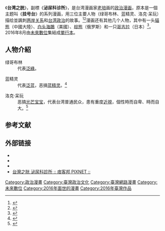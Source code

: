 {{expand|||Book|time=2016-04-24}}
{{distinguish|台灣之光}}
《'''台湾之胱'''》，副標《'''泌尿科诊所'''》，是台湾漫画家[[老培|老培]]画的[[政治漫畫|政治漫画]]，原本是一個主题叫《'''挂号台'''》的系列漫画，用三位主要人物（绿哥布林、蓝精灵、洛克·呆玩）描绘並諷刺[[两岸关系|两岸关系]]和[[台湾政治|台湾政治]]的故事。<ref>{{Cite news|url=http://www.guancha.cn/local/2015_04_12_315626_1.shtml|title=台湾之胱泌尿科诊所《挂号台》政治漫画更新|language=zh-tw|publisher=[[观察者网|观察者网]]|author=|date=2015-04-12|accessdate=2016-04-18|archive-date=2019-09-14|archive-url=https://web.archive.org/web/20190914074313/http://www.guancha.cn/local/2015_04_12_315626_1.shtml|dead-url=no}}</ref><ref>{{Cite news|url=http://news.m4.cn/2015-05/1275727.shtml|title=台湾之胱泌尿科诊所《挂号台》政治漫画新番|language=zh-tw|publisher=[[四月网|四月网]]|author=|date=2015-05-24|accessdate=2016-04-18|archive-url=https://web.archive.org/web/20160425135222/http://news.m4.cn/2015-05/1275727.shtml|archive-date=2016-04-25|dead-url=yes}}</ref>漫画还有其他几个人物，其中有一头[[貓熊|貓熊]]（中國大陸）、[[白頭海鵰|白头海鵰]]（美國）、[[棕熊|棕熊]]（俄罗斯）和一只[[哥吉拉|哥吉拉]]（日本）<ref>{{Cite news|url=http://www.zhuayoukong.com/332347.html|title=台湾政治漫画"台湾之胱泌尿科诊所"讽刺地沟油|language=zh-tw|publisher=爪游控|author=eva|date=2014-10-13|accessdate=2016-04-18|archive-date=2019-12-03|archive-url=https://web.archive.org/web/20191203102709/https://www.zhuayoukong.com/332347.html|dead-url=no}}</ref>。2016年8月由[[未來數位|未來數位]]集結成[[单行本|單行本]]。

== 人物介紹 ==
;绿哥布林
:代表[[泛綠|泛綠]]。

;蓝精灵
:代表[[泛蓝|泛蓝]]，恶搞[[蓝精灵|蓝精灵]]。<ref>{{Cite news|url=http://news.wenweipo.com/2014/10/05/IN1410050010.htm|title=台灣政治漫畫台灣之胱諷刺地溝油|language=zh-tw|publisher=[[文匯網|文匯網]]|author=|date=2014-10-05|accessdate=2016-04-06|archive-date=2014-10-06|archive-url=https://web.archive.org/web/20141006145339/http://news.wenweipo.com/2014/10/05/IN1410050010.htm|dead-url=no}}</ref>

;洛克·呆玩
:恶搞[[光芒宝宝|光芒宝宝]]，代表台湾普通民众，患有重度[[近視|近視]]，個性時而自卑、時而自大。<ref>{{Cite news|url=http://ppeeii11.pixnet.net/blog/post/222984032|title=掛號台─登場人物介紹 @ 台灣之胱 泌尿科診所|language=zh-tw|publisher=[[痞客邦|痞客邦]]|author=|date=|accessdate=2016-11-28|archive-date=2016-11-28|archive-url=https://web.archive.org/web/20161128195419/http://ppeeii11.pixnet.net/blog/post/222984032|dead-url=no}}</ref>

== 参考文献 ==
{{Reflist}}

== 外部链接 ==
* {{Facebook|老培-台灣之胱泌尿科主治大夫-258488384328188}}
* {{Sinaweibo|3899626091}}
* {{Sinablog|3899626091}}
* [http://ppeeii11.pixnet.net/blog 台灣之胱 泌尿科診所 :: 痞客邦 PIXNET ::] {{Wayback|url=http://ppeeii11.pixnet.net/blog |date=20201112030520 }}

[[Category:政治漫畫|Category:政治漫畫]]
[[Category:臺灣政治文化|Category:臺灣政治文化]]
[[Category:臺灣網路漫畫|Category:臺灣網路漫畫]]
[[Category:未來數位|Category:未來數位]]
[[Category:2016年面世的漫畫|Category:2016年面世的漫畫]]
[[Category:2016年臺灣作品|Category:2016年臺灣作品]]